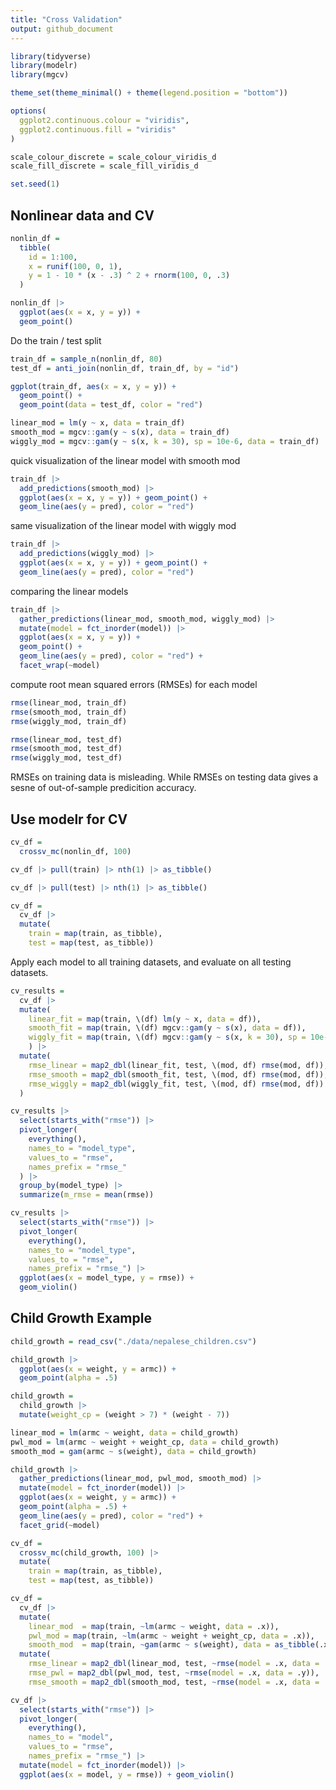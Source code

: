 ```yaml
---
title: "Cross Validation"
output: github_document
---
```

```r
library(tidyverse)
library(modelr)
library(mgcv)

theme_set(theme_minimal() + theme(legend.position = "bottom"))

options(
  ggplot2.continuous.colour = "viridis",
  ggplot2.continuous.fill = "viridis"
)

scale_colour_discrete = scale_colour_viridis_d
scale_fill_discrete = scale_fill_viridis_d

set.seed(1)
```


## Nonlinear data and CV
```r
nonlin_df = 
  tibble(
    id = 1:100,
    x = runif(100, 0, 1),
    y = 1 - 10 * (x - .3) ^ 2 + rnorm(100, 0, .3)
  )

nonlin_df |> 
  ggplot(aes(x = x, y = y)) + 
  geom_point()
```

Do the train / test split

```r
train_df = sample_n(nonlin_df, 80)
test_df = anti_join(nonlin_df, train_df, by = "id")

ggplot(train_df, aes(x = x, y = y)) + 
  geom_point() + 
  geom_point(data = test_df, color = "red")
```


```r
linear_mod = lm(y ~ x, data = train_df)
smooth_mod = mgcv::gam(y ~ s(x), data = train_df)
wiggly_mod = mgcv::gam(y ~ s(x, k = 30), sp = 10e-6, data = train_df)
```

quick visualization of the linear model with smooth mod

```r
train_df |> 
  add_predictions(smooth_mod) |> 
  ggplot(aes(x = x, y = y)) + geom_point() + 
  geom_line(aes(y = pred), color = "red")
```

same visualization of the linear model with wiggly mod
```r
train_df |> 
  add_predictions(wiggly_mod) |> 
  ggplot(aes(x = x, y = y)) + geom_point() + 
  geom_line(aes(y = pred), color = "red")
```

comparing the linear models
```r
train_df |> 
  gather_predictions(linear_mod, smooth_mod, wiggly_mod) |> 
  mutate(model = fct_inorder(model)) |> 
  ggplot(aes(x = x, y = y)) + 
  geom_point() + 
  geom_line(aes(y = pred), color = "red") + 
  facet_wrap(~model)
```

compute root mean squared errors (RMSEs) for each model

```r
rmse(linear_mod, train_df)
rmse(smooth_mod, train_df)
rmse(wiggly_mod, train_df)

rmse(linear_mod, test_df)
rmse(smooth_mod, test_df)
rmse(wiggly_mod, test_df)
```
RMSEs on training data is misleading. While RMSEs on testing data gives a sesne of out-of-sample predicition accuracy.


## Use modelr for CV

```r
cv_df = 
  crossv_mc(nonlin_df, 100) 
```

```r
cv_df |> pull(train) |> nth(1) |> as_tibble()
```

```r
cv_df |> pull(test) |> nth(1) |> as_tibble()
```

```r
cv_df =
  cv_df |> 
  mutate(
    train = map(train, as_tibble),
    test = map(test, as_tibble))
```

Apply each model to all training datasets, and evaluate on all testing datasets.

```r
cv_results = 
  cv_df |> 
  mutate(
    linear_fit = map(train, \(df) lm(y ~ x, data = df)),
    smooth_fit = map(train, \(df) mgcv::gam(y ~ s(x), data = df)),
    wiggly_fit = map(train, \(df) mgcv::gam(y ~ s(x, k = 30), sp = 10e-6, data = df))
    ) |> 
  mutate(
    rmse_linear = map2_dbl(linear_fit, test, \(mod, df) rmse(mod, df)),
    rmse_smooth = map2_dbl(smooth_fit, test, \(mod, df) rmse(mod, df)),
    rmse_wiggly = map2_dbl(wiggly_fit, test, \(mod, df) rmse(mod, df))
  )
```

```r
cv_results |> 
  select(starts_with("rmse")) |> 
  pivot_longer(
    everything(),
    names_to = "model_type",
    values_to = "rmse",
    names_prefix = "rmse_"
  ) |> 
  group_by(model_type) |> 
  summarize(m_rmse = mean(rmse))
```

```r
cv_results |> 
  select(starts_with("rmse")) |> 
  pivot_longer(
    everything(),
    names_to = "model_type", 
    values_to = "rmse",
    names_prefix = "rmse_") |> 
  ggplot(aes(x = model_type, y = rmse)) + 
  geom_violin()
```


## Child Growth Example

```r
child_growth = read_csv("./data/nepalese_children.csv")
```

```r
child_growth |> 
  ggplot(aes(x = weight, y = armc)) + 
  geom_point(alpha = .5)
```

```r
child_growth =
  child_growth |> 
  mutate(weight_cp = (weight > 7) * (weight - 7))
```

```r
linear_mod = lm(armc ~ weight, data = child_growth)
pwl_mod = lm(armc ~ weight + weight_cp, data = child_growth)
smooth_mod = gam(armc ~ s(weight), data = child_growth)
```

```r
child_growth |> 
  gather_predictions(linear_mod, pwl_mod, smooth_mod) |> 
  mutate(model = fct_inorder(model)) |> 
  ggplot(aes(x = weight, y = armc)) + 
  geom_point(alpha = .5) +
  geom_line(aes(y = pred), color = "red") + 
  facet_grid(~model)
```

```r
cv_df =
  crossv_mc(child_growth, 100) |> 
  mutate(
    train = map(train, as_tibble),
    test = map(test, as_tibble))
```

```r
cv_df = 
  cv_df |> 
  mutate(
    linear_mod  = map(train, ~lm(armc ~ weight, data = .x)),
    pwl_mod = map(train, ~lm(armc ~ weight + weight_cp, data = .x)),
    smooth_mod  = map(train, ~gam(armc ~ s(weight), data = as_tibble(.x)))) |> 
  mutate(
    rmse_linear = map2_dbl(linear_mod, test, ~rmse(model = .x, data = .y)),
    rmse_pwl = map2_dbl(pwl_mod, test, ~rmse(model = .x, data = .y)),
    rmse_smooth = map2_dbl(smooth_mod, test, ~rmse(model = .x, data = .y)))
```

```r
cv_df |> 
  select(starts_with("rmse")) |> 
  pivot_longer(
    everything(),
    names_to = "model", 
    values_to = "rmse",
    names_prefix = "rmse_") |> 
  mutate(model = fct_inorder(model)) |> 
  ggplot(aes(x = model, y = rmse)) + geom_violin()
```

 
